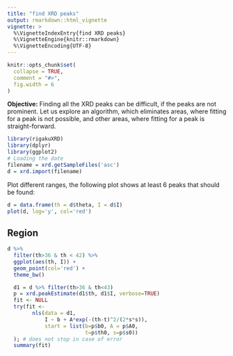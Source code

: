 ```yaml
---
title: "find XRD peaks"
output: rmarkdown::html_vignette
vignette: >
  %\VignetteIndexEntry{find XRD peaks}
  %\VignetteEngine{knitr::rmarkdown}
  %\VignetteEncoding{UTF-8}
---
```


```r
knitr::opts_chunk$set(
  collapse = TRUE,
  comment = "#>",
  fig.width = 6
)
```


**Objective:** Finding all the XRD peaks can be difficult, if the peaks are not prominent. Let us explore an algorithm, which eliminates areas, where fitting for a peak is not possible, and other areas, where fitting for a peak is straight-forward.

```r
library(rigakuXRD)
library(dplyr)
library(ggplot2)
# Loading the date
filename = xrd.getSampleFiles('asc')
d = xrd.import(filename)
```


Plot different ranges, the following plot shows at least 6 peaks that should be found:

```r
d = data.frame(th = d$theta, I = d$I)
plot(d, log='y', col='red')
```

## Region

```r
d %>%
  filter(th>36 & th < 42) %>%
  ggplot(aes(th, I)) + 
  geom_point(col='red') + 
  theme_bw()
```


```r
  d1 = d %>% filter(th>36 & th<43)
  p = xrd.peakEstimate(d1$th, d1$I, verbose=TRUE)
  fit <- NULL
  try(fit <-
        nls(data = d1,
            I ~ b + A*exp(-(th-t)^2/(2*s*s)),
            start = list(b=p$b0, A = p$A0, 
                         t=p$th0, s=p$s0))
  ); # does not stop in case of error
  summary(fit) 
```
